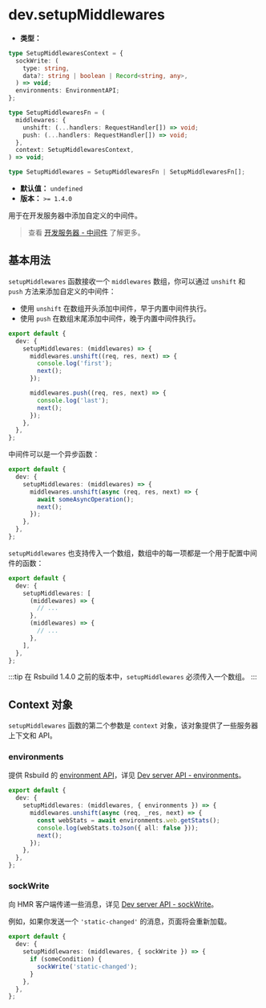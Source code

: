 # dev.setupMiddlewares

- **类型：**

```ts
type SetupMiddlewaresContext = {
  sockWrite: (
    type: string,
    data?: string | boolean | Record<string, any>,
  ) => void;
  environments: EnvironmentAPI;
};

type SetupMiddlewaresFn = (
  middlewares: {
    unshift: (...handlers: RequestHandler[]) => void;
    push: (...handlers: RequestHandler[]) => void;
  },
  context: SetupMiddlewaresContext,
) => void;

type SetupMiddlewares = SetupMiddlewaresFn | SetupMiddlewaresFn[];
```

- **默认值：** `undefined`
- **版本：** `>= 1.4.0`

用于在开发服务器中添加自定义的中间件。

> 查看 [开发服务器 - 中间件](/guide/basic/server#中间件) 了解更多。

## 基本用法

`setupMiddlewares` 函数接收一个 `middlewares` 数组，你可以通过 `unshift` 和 `push` 方法来添加自定义的中间件：

- 使用 `unshift` 在数组开头添加中间件，早于内置中间件执行。
- 使用 `push` 在数组末尾添加中间件，晚于内置中间件执行。

```ts title="rsbuild.config.ts"
export default {
  dev: {
    setupMiddlewares: (middlewares) => {
      middlewares.unshift((req, res, next) => {
        console.log('first');
        next();
      });

      middlewares.push((req, res, next) => {
        console.log('last');
        next();
      });
    },
  },
};
```

中间件可以是一个异步函数：

```ts title="rsbuild.config.ts"
export default {
  dev: {
    setupMiddlewares: (middlewares) => {
      middlewares.unshift(async (req, res, next) => {
        await someAsyncOperation();
        next();
      });
    },
  },
};
```

`setupMiddlewares` 也支持传入一个数组，数组中的每一项都是一个用于配置中间件的函数：

```ts title="rsbuild.config.ts"
export default {
  dev: {
    setupMiddlewares: [
      (middlewares) => {
        // ...
      },
      (middlewares) => {
        // ...
      },
    ],
  },
};
```

:::tip
在 Rsbuild 1.4.0 之前的版本中，`setupMiddlewares` 必须传入一个数组。
:::

## Context 对象

`setupMiddlewares` 函数的第二个参数是 `context` 对象，该对象提供了一些服务器上下文和 API。

### environments

提供 Rsbuild 的 [environment API](/api/javascript-api/environment-api#environment-api)，详见 [Dev server API - environments](/api/javascript-api/dev-server-api#environments)。

```ts title="rsbuild.config.ts"
export default {
  dev: {
    setupMiddlewares: (middlewares, { environments }) => {
      middlewares.unshift(async (req, _res, next) => {
        const webStats = await environments.web.getStats();
        console.log(webStats.toJson({ all: false }));
        next();
      });
    },
  },
};
```

### sockWrite

向 HMR 客户端传递一些消息，详见 [Dev server API - sockWrite](/api/javascript-api/dev-server-api#sockwrite)。

例如，如果你发送一个 `'static-changed'` 的消息，页面将会重新加载。

```ts title="rsbuild.config.ts"
export default {
  dev: {
    setupMiddlewares: (middlewares, { sockWrite }) => {
      if (someCondition) {
        sockWrite('static-changed');
      }
    },
  },
};
```
